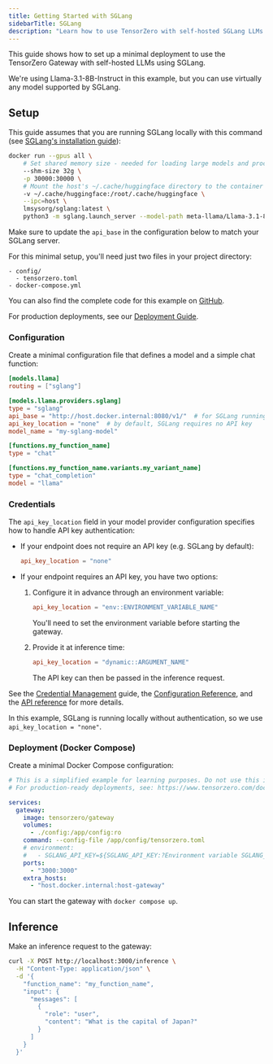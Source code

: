 ```yaml
---
title: Getting Started with SGLang
sidebarTitle: SGLang
description: "Learn how to use TensorZero with self-hosted SGLang LLMs: open-source gateway, observability, optimization, evaluations, and experimentation."
---
```



This guide shows how to set up a minimal deployment to use the TensorZero Gateway with self-hosted LLMs using SGLang.

We're using Llama-3.1-8B-Instruct in this example, but you can use virtually any model supported by SGLang.

## Setup

This guide assumes that you are running SGLang locally with this command (see [SGLang's installation guide](https://docs.sglang.ai/get_started/install.html)):

```sh title="Run SGLang locally"
docker run --gpus all \
    # Set shared memory size - needed for loading large models and processing requests
    --shm-size 32g \
    -p 30000:30000 \
    # Mount the host's ~/.cache/huggingface directory to the container's /root/.cache/huggingface directory
    -v ~/.cache/huggingface:/root/.cache/huggingface \
    --ipc=host \
    lmsysorg/sglang:latest \
    python3 -m sglang.launch_server --model-path meta-llama/Llama-3.1-8B-Instruct --host 0.0.0.0 --port 30000
```

Make sure to update the `api_base` in the configuration below to match your SGLang server.

For this minimal setup, you'll need just two files in your project directory:

```
- config/
  - tensorzero.toml
- docker-compose.yml
```

<Tip>

You can also find the complete code for this example on [GitHub](https://github.com/tensorzero/tensorzero/tree/main/examples/guides/providers/sglang).

</Tip>

For production deployments, see our [Deployment Guide](/docs/gateway/deployment/).

### Configuration

Create a minimal configuration file that defines a model and a simple chat function:

```toml title="config/tensorzero.toml"
[models.llama]
routing = ["sglang"]

[models.llama.providers.sglang]
type = "sglang"
api_base = "http://host.docker.internal:8080/v1/"  # for SGLang running locally on the host
api_key_location = "none"  # by default, SGLang requires no API key
model_name = "my-sglang-model"

[functions.my_function_name]
type = "chat"

[functions.my_function_name.variants.my_variant_name]
type = "chat_completion"
model = "llama"
```

### Credentials

The `api_key_location` field in your model provider configuration specifies how to handle API key authentication:

- If your endpoint does not require an API key (e.g. SGLang by default):

  ```toml
  api_key_location = "none"
  ```

- If your endpoint requires an API key, you have two options:
  1. Configure it in advance through an environment variable:

     ```toml
     api_key_location = "env::ENVIRONMENT_VARIABLE_NAME"
     ```

     You'll need to set the environment variable before starting the gateway.

  2. Provide it at inference time:
     ```toml
     api_key_location = "dynamic::ARGUMENT_NAME"
     ```
     The API key can then be passed in the inference request.

See the [Credential Management](/docs/gateway/guides/credential-management/) guide, the [Configuration Reference](/docs/gateway/configuration-reference/), and the [API reference](/docs/gateway/api-reference/inference/) for more details.

In this example, SGLang is running locally without authentication, so we use `api_key_location = "none"`.

### Deployment (Docker Compose)

Create a minimal Docker Compose configuration:

```yaml title="docker-compose.yml"
# This is a simplified example for learning purposes. Do not use this in production.
# For production-ready deployments, see: https://www.tensorzero.com/docs/gateway/deployment

services:
  gateway:
    image: tensorzero/gateway
    volumes:
      - ./config:/app/config:ro
    command: --config-file /app/config/tensorzero.toml
    # environment:
    #   - SGLANG_API_KEY=${SGLANG_API_KEY:?Environment variable SGLANG_API_KEY must be set.}
    ports:
      - "3000:3000"
    extra_hosts:
      - "host.docker.internal:host-gateway"
```

You can start the gateway with `docker compose up`.

## Inference

Make an inference request to the gateway:

```bash
curl -X POST http://localhost:3000/inference \
  -H "Content-Type: application/json" \
  -d '{
    "function_name": "my_function_name",
    "input": {
      "messages": [
        {
          "role": "user",
          "content": "What is the capital of Japan?"
        }
      ]
    }
  }'
```
